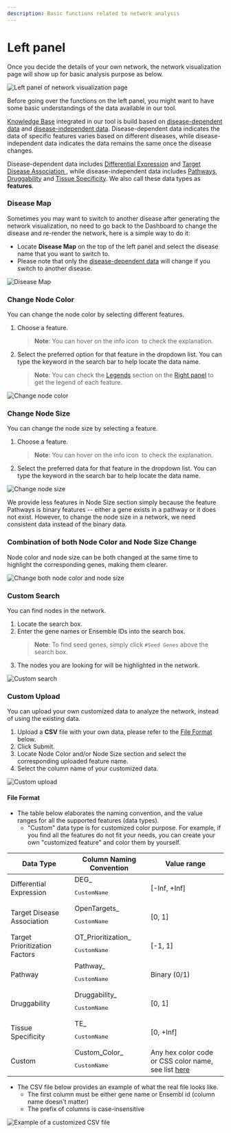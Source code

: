 ```yaml
---
description: Basic functions related to network analysis
---
```



# Left panel

Once you decide the details of your own network, the network visualization page will show up for basic analysis purpose as below.

![Left panel of network visualization page](../../../public/image/docs/left-panel.png)

Before going over the functions on the left panel, you might want to have some basic understandings of the data available in our tool.

[Knowledge Base](../knowledge-base.mdx) integrated in our tool is build based on [disease-dependent data](../knowledge-base/disease-dependent-data.mdx) and [disease-independent data](../knowledge-base/disease-independent-data.mdx). Disease-dependent data indicates the data of specific features varies based on different diseases, while disease-independent data indicates the data remains the same once the disease changes.

Disease-dependent data includes [Differential Expression](../knowledge-base/disease-dependent-data/differential-expression.mdx) and [Target Disease Association ](../knowledge-base/disease-dependent-data/target-disease-association.mdx), while disease-independent data includes [Pathways](../knowledge-base/disease-independent-data/pathways.mdx), [Druggability](../knowledge-base/disease-independent-data/druggability.mdx) and [Tissue Specificity](../knowledge-base/disease-independent-data/tissue-specificity.mdx). We also call these data types as **features**.

### Disease Map

Sometimes you may want to switch to another disease after generating the network visualization, no need to go back to the Dashboard to change the disease and re-render the network, here is a simple way to do it:

* Locate **Disease Map** on the top of the left panel and select the disease name that you want to switch to.
* Please note that only the [disease-dependent data](../knowledge-base/disease-dependent-data.mdx) will change if you switch to another disease.

![Disease Map](../../../public/image/docs/disease-map.png)

### Change Node Color

You can change the node color by selecting different features.

1. Choose a feature.
   > **Note**: You can hover on the info icon <img src="/image/docs/info-tooltip.png" alt="" className="inline"/> to check the explanation.
2. Select the preferred option for that feature in the dropdown list. You can type the keyword in the search bar to help locate the data name.
   > **Note**: You can check the [Legends](right-panel.mdx#legends) section on the [Right panel](right-panel.mdx) to get the legend of each feature.

![Change node color](../../../public/image/docs/change-node-color-property.png)

### Change Node Size

You can change the node size by selecting a feature.

1. Choose a feature.
   > **Note**: You can hover on the info icon <img src="/image/docs/info-tooltip.png" alt="" className="inline"/> to check the explanation.
2. Select the preferred data for that feature in the dropdown list. You can type the keyword in the search bar to help locate the data name.

![Change node size](../../../public/image/docs/change-node-size-property.png)

We provide less features in Node Size section simply because the feature Pathways is binary features -- either a gene exists in a pathway or it does not exist. However, to change the node size in a network, we need consistent data instead of the binary data.

### Combination of both Node Color and Node Size Change

Node color and node size can be both changed at the same time to highlight the corresponding genes, making them clearer.

![Change both node color and node size](../../../public/image/docs/change-both-color-and-size.png)

### Custom Search

You can find nodes in the network.

1. Locate the search box.
2. Enter the gene names or Ensemble IDs into the search box.
   > **Note**: To find seed genes, simply click `#Seed Genes` above the search box.
3. The nodes you are looking for will be highlighted in the network.

![Custom search](../../../public/image/docs/custom-search.png)

### Custom Upload

You can upload your own customized data to analyze the network, instead of using the existing data.

1. Upload a **CSV** file with your own data, please refer to the [File Format](left-panel.mdx#file-format) below.
2. Click Submit.
3. Locate Node Color and/or Node Size section and select the corresponding uploaded feature name.
4. Select the column name of your customized data.

![Custom upload](../../../public/image/docs/custom-upload.png)

#### File Format
* The table below elaborates the naming convention, and the value ranges for all the supported features (data types).
  * "Custom" data type is for customized color purpose. For example, if you find all the features do not fit your needs, you can create your own "customized feature" and color them by yourself.

| Data Type | Column Naming Convention | Value range |
| --- | --- | --- |
| Differential Expression | DEG_<pre className="inline text-red-500">CustomName</pre> | [-Inf, +Inf] |
| Target Disease Association | OpenTargets_<pre className="inline text-red-500">CustomName</pre> | [0, 1] |
| Target Prioritization Factors | OT_Prioritization_<pre className="inline text-red-500">CustomName</pre> | [-1, 1] |
| Pathway | Pathway_<pre className="inline text-red-500">CustomName</pre> | Binary (0/1) |
| Druggability | Druggability_<pre className="inline text-red-500">CustomName</pre> | [0, 1] |
| Tissue Specificity | TE_<pre className="inline text-red-500">CustomName</pre> | [0, +Inf] |
| Custom | Custom_Color_<pre className="inline text-red-500">CustomName</pre> | Any hex color code or CSS color name, see list [here](https://www.w3schools.com/colors/colors_names.asp) |

* The CSV file below provides an example of what the real file looks like.
  * The first column must be either gene name or Ensembl id (column name doesn't matter)
  * The prefix of columns is case-insensitive

![Example of a customized CSV file](../../../public/image/docs/custom-upload-csv-example.png)
